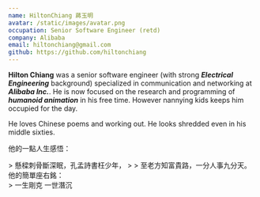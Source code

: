 ```yaml
---
name: HiltonChiang 蔣玉明
avatar: /static/images/avatar.png
occupation: Senior Software Engineer (retd)
company: Alibaba
email: hiltonchiang@gmail.com
github: https://github.com/hiltonchiang
---
```


**Hilton Chiang** was a senior software engineer (with strong ***Electrical Engineering*** background) specialized in communication and networking at ***Alibaba Inc.***. He is now focused on the research and programming of ***humanoid animation*** in his free time. However nannying kids keeps him occupied for the day.

He loves Chinese poems and working out. He looks shredded even in his middle sixties. 

他的一點人生感悟：
<div className="prose text-2xl max-w-none pb-8 pt-8 dark:prose-invert xl:col-span-2">
> 懸樑刺骨斷深眠，孔孟詩書枉少年， 
>
> 至老方知富貴路，一分人事九分天。
</div>
他的簡單座右銘：

<div className="prose text-2xl max-w-none pb-8 pt-8 dark:prose-invert xl:col-span-2">
> 一生剛克 一世潛沉
</div>
